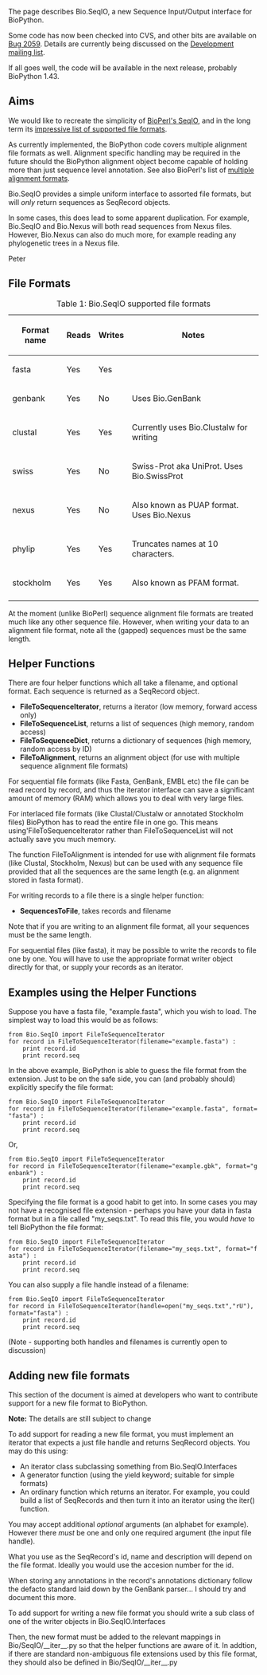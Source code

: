 The page describes Bio.SeqIO, a new Sequence Input/Output interface for BioPython.

Some code has now been checked into CVS, and other bits are available on [http://bugzilla.open-bio.org/show_bug.cgi?id=2059 Bug 2059].  Details are currently being discussed on the [http://biopython.org/wiki/Mailing_lists Development mailing list].

If all goes well, the code will be available in the next release, probably BioPython 1.43.

== Aims ==

We would like to recreate the simplicity of [http://www.bioperl.org/wiki/HOWTO:SeqIO BioPerl's SeqIO], and in the long term its [http://www.bioperl.org/wiki/Sequence_formats impressive list of supported file formats].

As currently implemented, the BioPython code covers multiple alignment file formats as well.  Alignment specific handling may be required in the future should the BioPython alignment object become capable of holding more than just sequence level annotation.  See also BioPerl's list of [http://www.bioperl.org/wiki/Multiple_alignment_formats multiple alignment formats].

Bio.SeqIO provides a simple uniform interface to assorted file formats, but will ''only'' return sequences as SeqRecord objects.  

In some cases, this does lead to some apparent duplication.  For example, Bio.SeqIO and Bio.Nexus will both read sequences from Nexus files.  However, Bio.Nexus can also do much more, for example reading any phylogenetic trees in a Nexus file.

Peter

== File Formats ==

{| border="1" cellpadding="4" cellspacing="0"
|+ Table 1: Bio.SeqIO supported file formats
|-
! Format name
! Reads
! Writes
! Notes
|-
| fasta   
| Yes
| Yes
|
|-  
| genbank 
| Yes
| No
| Uses Bio.GenBank
|-
| clustal
| Yes
| Yes
| Currently uses Bio.Clustalw for writing
|-
| swiss
| Yes
| No
| Swiss-Prot aka UniProt. Uses Bio.SwissProt
|-
| nexus
| Yes
| No
| Also known as PUAP format.  Uses Bio.Nexus
|-
| phylip
| Yes
| Yes
| Truncates names at 10 characters.
|-
| stockholm
| Yes
| Yes
| Also known as PFAM format.
|-
|}

At the moment (unlike BioPerl) sequence alignment file formats are treated much like any other sequence file. However, when writing your data to an alignment file format, note all the (gapped) sequences must be the same length.

== Helper Functions ==

There are four helper functions which all take a filename, and optional format.  Each sequence is returned as a SeqRecord object.

* '''FileToSequenceIterator''', returns a iterator (low memory, forward access only)
* '''FileToSequenceList''', returns a list of sequences (high memory, random access)
* '''FileToSequenceDict''', returns a dictionary of sequences (high memory, random access by ID)
* '''FileToAlignment''', returns an alignment object (for use with multiple sequence alignment file formats)

For sequential file formats (like Fasta, GenBank, EMBL etc) the file can be read record by record, and thus the iterator interface can save a significant amount of memory (RAM) which allows you to deal with very large files.

For interlaced file formats (like Clustal/Clustalw or annotated Stockholm files) BioPython has to read the entire file in one go.  This means using'FileToSequenceIterator rather than FileToSequenceList will not actually save you much memory.

The function FileToAlignment is intended for use with alignment file formats (like Clustal, Stockholm, Nexus) but can be used with any sequence file provided that all the sequences are the same length (e.g. an alignment stored in fasta format).

For writing records to a file there is a single helper function:

* '''SequencesToFile''', takes records and filename

Note that if you are writing to an alignment file format, all your sequences must be the same length.

For sequential files (like fasta), it may be possible to write the records to file one by one.  You will have to use the appropriate format writer object directly for that, or supply your records as an iterator.

== Examples using the Helper Functions ==

Suppose you have a fasta file, "example.fasta", which you wish to load.  The simplest way to load this would be as follows:

 from Bio.SeqIO import FileToSequenceIterator
 for record in FileToSequenceIterator(filename="example.fasta") :
     print record.id
     print record.seq

In the above example, BioPython is able to guess the file format from the extension.  Just to be on the safe side, you can (and probably should) explicitly specify the file format:

 from Bio.SeqIO import FileToSequenceIterator
 for record in FileToSequenceIterator(filename="example.fasta", format="fasta") :
     print record.id
     print record.seq

Or,

 from Bio.SeqIO import FileToSequenceIterator
 for record in FileToSequenceIterator(filename="example.gbk", format="genbank") :
     print record.id
     print record.seq

Specifying the file format is a good habit to get into.  In some cases you may not have a recognised file extension - perhaps you have your data in fasta format but in a file called "my_seqs.txt".  To read this file, you would ''have'' to tell BioPython the file format:

 from Bio.SeqIO import FileToSequenceIterator
 for record in FileToSequenceIterator(filename="my_seqs.txt", format="fasta") :
     print record.id
     print record.seq

You can also supply a file handle instead of a filename:

 from Bio.SeqIO import FileToSequenceIterator
 for record in FileToSequenceIterator(handle=open("my_seqs.txt","rU"), format="fasta") :
     print record.id
     print record.seq

(Note - supporting both handles and filenames is currently open to discussion)

== Adding new file formats ==

This section of the document is aimed at developers who want to contribute support for a new file format to BioPython.

'''Note:''' The details are still subject to change

To add support for reading a new file format, you must implement an iterator that expects a just file handle and returns SeqRecord objects.  You may do this using:

* An iterator class subclassing something from Bio.SeqIO.Interfaces
* A generator function (using the yield keyword; suitable for simple formats)
* An ordinary function which returns an iterator.  For example, you could build a list of SeqRecords and then turn it into an iterator using the iter() function.

You may accept additional ''optional'' arguments (an alphabet for example).  However there ''must'' be one and only one required argument (the input file handle).

What you use as the SeqRecord's id, name and description will depend on the file format.  Ideally you would use the accesion number for the id.

When storing any annotations in the record's annotations dictionary follow the defacto standard laid down by the GenBank parser... I should try and document this more.

To add support for writing a new file format you should write a sub class of one of the writer objects in Bio.SeqIO.Interfaces

Then, the new format must be added to the relevant mappings in Bio/SeqIO/__iter__.py so that the helper functions are aware of it.  In addtion, if there are standard non-ambiguous file extensions used by this file format, they should also be defined in Bio/SeqIO/__iter__.py